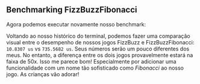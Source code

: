 
## Benchmarking FizzBuzzFibonacci

Agora podemos executar novamente nosso benchmark:

<PytestGameFibonacciOutput />

Voltando ao nosso histórico do terminal,
podemos fazer uma comparação visual entre o desempenho de nossos jogos FizzBuzz e FizzBuzzFibonacci: `10.8307 us` vs `735.5682 us`.
Seus números serão um pouco diferentes dos meus.
No entanto, a diferença entre os dois jogos provavelmente estará na faixa de 50x.
Isso me parece bom! Especialmente por adicionar uma funcionalidade com um nome tão sofisticado como _Fibonacci_ ao nosso jogo.
As crianças vão adorar!